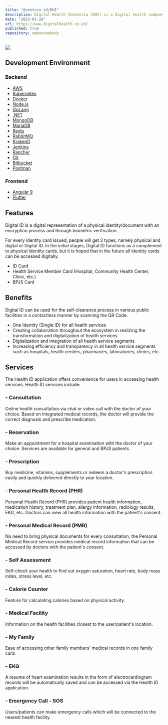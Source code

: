 ```yaml
---
title: "@venturo.id/DHI"
description: Digital Health Indonesia (DHI) is a digital health company that provides a platform for healthcare services. DHI is a platform that connects patients with healthcare providers.
date: "2023-01-20"
url: https://www.digitalhealth.co.id/
published: true
repository: ambonxnobody
---
```



[![](https://ambonxnobody.vercel.app/projects/dhi.png)](https://www.digitalhealth.co.id/)

## Development Environment

### Backend
- [AWS](https://aws.amazon.com/)
- [Kubernetes](https://kubernetes.io/)
- [Docker](https://www.docker.com/)
- [Node.js](https://nodejs.org/)
- [GoLang](https://golang.org/)
- [.NET](https://dotnet.microsoft.com/)
- [MongoDB](https://www.mongodb.com/)
- [MariaDB](https://mariadb.org/)
- [Redis](https://redis.io/)
- [RabbitMQ](https://www.rabbitmq.com/)
- [KrakenD](https://www.krakend.io/)
- [Jenkins](https://www.jenkins.io/)
- [Rancher](https://rancher.com/)
- [Git](https://git-scm.com/)
- [Bitbucket](https://bitbucket.org/)
- [Postman](https://www.postman.com/)

### Frontend
- [Angular 9](https://angular.io/)
- [Flutter](https://flutter.dev/)

## Features

Digital ID is a digital representation of a physical identity/document with an encryption process and through biometric verification.

For every identity card issued, people will get 2 types, namely physical and digital or Digital ID. In the initial stages, Digital ID functions as a complement to physical identity cards, but it is hoped that in the future all identity cards can be accessed digitally.

- ID Card
- Health Service Member Card (Hospital, Community Health Center, Clinic, etc.)
- BPJS Card

## Benefits

Digital ID can be used for the self-clearance process in various public facilities in a contactless manner by scanning the QR Code.

- One Identity (Single ID) for all health services
- Creating collaboration throughout the ecosystem in realizing the transformation and digitalization of health services
- Digitalization and integration of all health service segments
- Increasing efficiency and transparency in all health service segments such as hospitals, health centers, pharmacies, laboratories, clinics, etc.

## Services

The Health ID application offers convenience for users in accessing health services. Health ID services include:

### - Consultation

Online health consultation via chat or video call with the doctor of your choice. Based on integrated medical records, the doctor will provide the correct diagnosis and prescribe medication.

### - Reservation

Make an appointment for a hospital examination with the doctor of your choice. Services are available for general and BPJS patients

### - Prescription

Buy medicine, vitamins, supplements or redeem a doctor's prescription easily and quickly delivered directly to your location.

### - Personal Health Record (PHR)

Personal Health Record (PHR) provides patient health information, medication history, treatment plan, allergy information, radiology results, EKG, etc. Doctors can view all health information with the patient's consent.

### - Personal Medical Record (PMR)

No need to bring physical documents for every consultation, the Personal Medical Record service provides medical record information that can be accessed by doctors with the patient's consent.

### - Self Assessment

Self-check your health to find out oxygen saturation, heart rate, body mass index, stress level, etc.

### - Calorie Counter

Feature for calculating calories based on physical activity.

### - Medical Facility

Information on the health facilities closest to the user/patient's location.

### - My Family

Ease of accessing other family members' medical records in one family card.

### - EKG

A resume of heart examination results in the form of electrocardiogram records will be automatically saved and can be accessed via the Health ID application.

### - Emergency Call - SOS

Users/patients can make emergency calls which will be connected to the nearest health facility.
